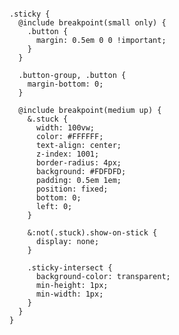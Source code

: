 ```@import "../foundation_settings";

.sticky {
  @include breakpoint(small only) {
    .button {
      margin: 0.5em 0 0 !important;
    }
  }

  .button-group, .button {
    margin-bottom: 0;
  }

  @include breakpoint(medium up) {
    &.stuck {
      width: 100vw;
      color: #FFFFFF;
      text-align: center;
      z-index: 1001;
      border-radius: 4px;
      background: #FDFDFD;
      padding: 0.5em 1em;
      position: fixed;
      bottom: 0;
      left: 0;
    }

    &:not(.stuck).show-on-stick {
      display: none;
    }

    .sticky-intersect {
      background-color: transparent;
      min-height: 1px;
      min-width: 1px;
    }
  }
}
```